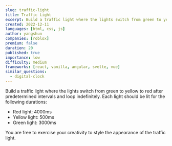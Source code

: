 ```yaml
---
slug: traffic-light
title: Traffic Light
excerpt: Build a traffic light where the lights switch from green to yellow to red after predetermined intervals and loop indefinitely
created: 2022-12-11
languages: [html, css, js]
author: yangshun
companies: [roblox]
premium: false
duration: 20
published: true
importance: low
difficulty: medium
frameworks: [react, vanilla, angular, svelte, vue]
similar_questions:
  - digital-clock
---
```


Build a traffic light where the lights switch from green to yellow to red after predetermined intervals and loop indefinitely. Each light should be lit for the following durations:

- Red light: 4000ms
- Yellow light: 500ms
- Green light: 3000ms

You are free to exercise your creativity to style the appearance of the traffic light.
